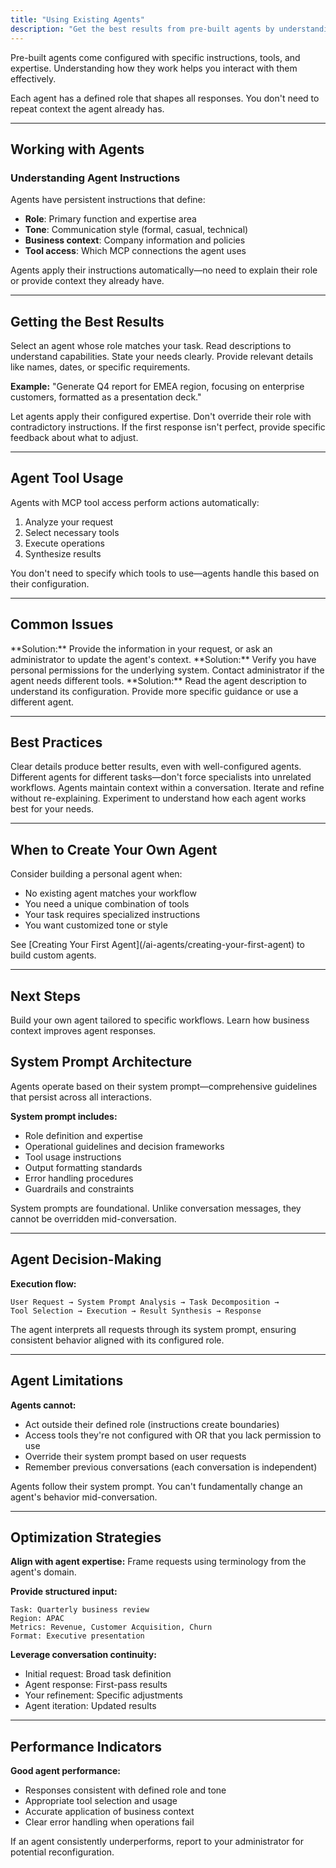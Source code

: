 ```yaml
---
title: "Using Existing Agents"
description: "Get the best results from pre-built agents by understanding their capabilities and working with their instructions."
---
```


Pre-built agents come configured with specific instructions, tools, and expertise. Understanding how they work helps you interact with them effectively.

<Info>
Each agent has a defined role that shapes all responses. You don't need to repeat context the agent already has.
</Info>

---

## Working with Agents

<Tabs>
<Tab title="Getting Started">

### Understanding Agent Instructions

Agents have persistent instructions that define:
- **Role**: Primary function and expertise area
- **Tone**: Communication style (formal, casual, technical)
- **Business context**: Company information and policies
- **Tool access**: Which MCP connections the agent uses

<Check>
Agents apply their instructions automatically—no need to explain their role or provide context they already have.
</Check>

---

## Getting the Best Results

<Steps>
<Step title="Choose the Right Agent">
Select an agent whose role matches your task. Read descriptions to understand capabilities.
</Step>

<Step title="Be Specific">
State your needs clearly. Provide relevant details like names, dates, or specific requirements.

**Example:** "Generate Q4 report for EMEA region, focusing on enterprise customers, formatted as a presentation deck."
</Step>

<Step title="Trust the Instructions">
Let agents apply their configured expertise. Don't override their role with contradictory instructions.
</Step>

<Step title="Iterate">
If the first response isn't perfect, provide specific feedback about what to adjust.
</Step>
</Steps>

---

## Agent Tool Usage

Agents with MCP tool access perform actions automatically:
1. Analyze your request
2. Select necessary tools
3. Execute operations
4. Synthesize results

You don't need to specify which tools to use—agents handle this based on their configuration.

---

## Common Issues

<AccordionGroup>
<Accordion title="Agent doesn't have needed information">
**Solution:** Provide the information in your request, or ask an administrator to update the agent's context.
</Accordion>

<Accordion title="Agent can't access required tool">
**Solution:** Verify you have personal permissions for the underlying system. Contact administrator if the agent needs different tools.
</Accordion>

<Accordion title="Response doesn't match expectations">
**Solution:** Read the agent description to understand its configuration. Provide more specific guidance or use a different agent.
</Accordion>
</AccordionGroup>

---

## Best Practices

<CardGroup cols={2}>
<Card title="Be Specific" icon="bullseye">
Clear details produce better results, even with well-configured agents.
</Card>

<Card title="Use Appropriate Agents" icon="map-location-dot">
Different agents for different tasks—don't force specialists into unrelated workflows.
</Card>

<Card title="Leverage Conversation Context" icon="comments">
Agents maintain context within a conversation. Iterate and refine without re-explaining.
</Card>

<Card title="Test and Learn" icon="flask">
Experiment to understand how each agent works best for your needs.
</Card>
</CardGroup>

---

## When to Create Your Own Agent

Consider building a personal agent when:
- No existing agent matches your workflow
- You need a unique combination of tools
- Your task requires specialized instructions
- You want customized tone or style

<Info>
See [Creating Your First Agent](/ai-agents/creating-your-first-agent) to build custom agents.
</Info>

---

## Next Steps

<CardGroup cols={2}>
<Card title="Creating Your First Agent" icon="plus-circle" href="/ai-agents/creating-your-first-agent">
Build your own agent tailored to specific workflows.
</Card>

<Card title="Business Teaching" icon="graduation-cap" href="/ai-agents/business-teaching">
Learn how business context improves agent responses.
</Card>
</CardGroup>

</Tab>

<Tab title="Advanced Knowledge">

## System Prompt Architecture

Agents operate based on their system prompt—comprehensive guidelines that persist across all interactions.

**System prompt includes:**
- Role definition and expertise
- Operational guidelines and decision frameworks
- Tool usage instructions
- Output formatting standards
- Error handling procedures
- Guardrails and constraints

<Info>
System prompts are foundational. Unlike conversation messages, they cannot be overridden mid-conversation.
</Info>

---

## Agent Decision-Making

**Execution flow:**
```
User Request → System Prompt Analysis → Task Decomposition → 
Tool Selection → Execution → Result Synthesis → Response
```

The agent interprets all requests through its system prompt, ensuring consistent behavior aligned with its configured role.

---

## Agent Limitations

**Agents cannot:**
- Act outside their defined role (instructions create boundaries)
- Access tools they're not configured with OR that you lack permission to use
- Override their system prompt based on user requests
- Remember previous conversations (each conversation is independent)

<Warning>
Agents follow their system prompt. You can't fundamentally change an agent's behavior mid-conversation.
</Warning>

---

## Optimization Strategies

**Align with agent expertise:**
Frame requests using terminology from the agent's domain.

**Provide structured input:**
```
Task: Quarterly business review
Region: APAC
Metrics: Revenue, Customer Acquisition, Churn
Format: Executive presentation
```

**Leverage conversation continuity:**
- Initial request: Broad task definition
- Agent response: First-pass results
- Your refinement: Specific adjustments
- Agent iteration: Updated results

---

## Performance Indicators

**Good agent performance:**
- Responses consistent with defined role and tone
- Appropriate tool selection and usage
- Accurate application of business context
- Clear error handling when operations fail

<Warning>
If an agent consistently underperforms, report to your administrator for potential reconfiguration.
</Warning>

</Tab>
</Tabs>
